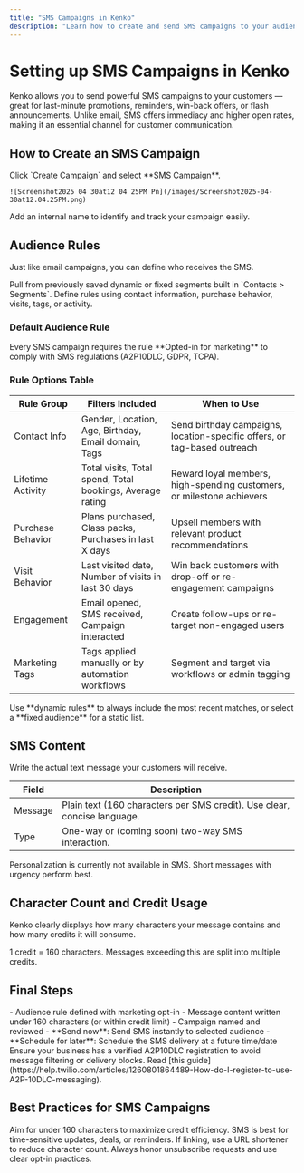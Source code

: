 ```yaml
---
title: "SMS Campaigns in Kenko"
description: "Learn how to create and send SMS campaigns to your audience in Kenko."
---
```


# Setting up SMS Campaigns in Kenko

Kenko allows you to send powerful SMS campaigns to your customers — great for last-minute promotions, reminders, win-back offers, or flash announcements. Unlike email, SMS offers immediacy and higher open rates, making it an essential channel for customer communication.

## How to Create an SMS Campaign

<Steps>
  <Step title="Navigate to Marketing > Campaigns">
    Click `Create Campaign` and select **SMS Campaign**.

    ![Screenshot2025 04 30at12 04 25PM Pn](/images/Screenshot2025-04-30at12.04.25PM.png)
  </Step>
  <Step title="Name Your Campaign">
    Add an internal name to identify and track your campaign easily.
  </Step>
</Steps>

## Audience Rules

Just like email campaigns, you can define who receives the SMS.

<AccordionGroup>
  <Accordion title="Use an Existing Segment" icon="users">
    Pull from previously saved dynamic or fixed segments built in `Contacts > Segments`.
  </Accordion>
  <Accordion title="Create a New Audience Rule" icon="sliders">
    Define rules using contact information, purchase behavior, visits, tags, or activity.
  </Accordion>
</AccordionGroup>

### Default Audience Rule

<Info>
  Every SMS campaign requires the rule **Opted-in for marketing** to comply with SMS regulations (A2P10DLC, GDPR, TCPA).
</Info>

### Rule Options Table

| Rule Group        | Filters Included                                          | When to Use                                                              |
| ----------------- | --------------------------------------------------------- | ------------------------------------------------------------------------ |
| Contact Info      | Gender, Location, Age, Birthday, Email domain, Tags       | Send birthday campaigns, location-specific offers, or tag-based outreach |
| Lifetime Activity | Total visits, Total spend, Total bookings, Average rating | Reward loyal members, high-spending customers, or milestone achievers    |
| Purchase Behavior | Plans purchased, Class packs, Purchases in last X days    | Upsell members with relevant product recommendations                     |
| Visit Behavior    | Last visited date, Number of visits in last 30 days       | Win back customers with drop-off or re-engagement campaigns              |
| Engagement        | Email opened, SMS received, Campaign interacted           | Create follow-ups or re-target non-engaged users                         |
| Marketing Tags    | Tags applied manually or by automation workflows          | Segment and target via workflows or admin tagging                        |

<Info>
  Use **dynamic rules** to always include the most recent matches, or select a **fixed audience** for a static list.
</Info>

## SMS Content

Write the actual text message your customers will receive.

| Field   | Description                                                              |
| ------- | ------------------------------------------------------------------------ |
| Message | Plain text (160 characters per SMS credit). Use clear, concise language. |
| Type    | One-way or (coming soon) two-way SMS interaction.                        |

<Info>
  Personalization is currently not available in SMS. Short messages with urgency perform best.
</Info>

## Character Count and Credit Usage

Kenko clearly displays how many characters your message contains and how many credits it will consume.

<Info>
  1 credit = 160 characters. Messages exceeding this are split into multiple credits.
</Info>

## Final Steps

<AccordionGroup>
  <Accordion title="Pre-send Checklist" icon="circle-check">
    - Audience rule defined with marketing opt-in
    - Message content written under 160 characters (or within credit limit)
    - Campaign named and reviewed
  </Accordion>
  <Accordion title="Send Options" icon="paper-plane">
    - **Send now**: Send SMS instantly to selected audience
    - **Schedule for later**: Schedule the SMS delivery at a future time/date
  </Accordion>
</AccordionGroup>

<Warning>
  Ensure your business has a verified A2P10DLC registration to avoid message filtering or delivery blocks. Read [this guide](https://help.twilio.com/articles/1260801864489-How-do-I-register-to-use-A2P-10DLC-messaging).
</Warning>

## Best Practices for SMS Campaigns

<CardGroup cols="2">
  <Card title="Keep It Short" icon="text">
    Aim for under 160 characters to maximize credit efficiency.
  </Card>
  <Card title="Add Urgency" icon="clock">
    SMS is best for time-sensitive updates, deals, or reminders.
  </Card>
  <Card title="Link Wisely" icon="link">
    If linking, use a URL shortener to reduce character count.
  </Card>
  <Card title="Respect Opt-outs" icon="user-minus">
    Always honor unsubscribe requests and use clear opt-in practices.
  </Card>
</CardGroup>